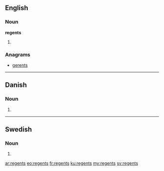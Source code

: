 {{also|Regents}}
==English==

===Noun===
'''regents'''

# {{plural of|[[regent]]}}

===Anagrams===
* [[gerents#English|gerents]]

----
==Danish==

===Noun===
{{head|da|noun}}

# {{form of|genitive singular indefinite|regent|lang=da}}

----

==Swedish==

===Noun===
{{head|sv|noun form}}

# {{sv-noun-form-indef-gen|regent}}

[[ar:regents]]
[[eo:regents]]
[[fr:regents]]
[[ku:regents]]
[[my:regents]]
[[sv:regents]]